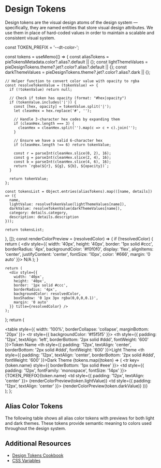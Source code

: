 
<Meta title="Introduction/Design Tokens" />

# Design Tokens

Design tokens are the visual design atoms of the design system — specifically, they are named entities that store visual design attributes. We use them in place of hard-coded values in order to maintain a scalable and consistent visual system.

  const TOKEN_PREFIX = '--dt-color-';
  
  const tokens = useMemo(() => {
    const aliasTokens = pieTokensMetadata.color?.alias?.default || {};
    const lightThemeValues = pieDesignTokens.theme?.jet?.color?.alias?.default || {};
    const darkThemeValues = pieDesignTokens.theme?.jet?.color?.alias?.dark || {};
    
    // Helper function to convert color value with opacity to rgba
    const resolveTokenValue = (tokenValue) => {
      if (!tokenValue) return null;
      
      // Check if token has opacity (format: "#hex|opacity")
      if (tokenValue.includes('|')) {
        const [hex, opacity] = tokenValue.split('|');
        let cleanHex = hex.replace('#', '');
        
        // Handle 3-character hex codes by expanding them
        if (cleanHex.length === 3) {
          cleanHex = cleanHex.split('').map(c => c + c).join('');
        }
        
        // Ensure we have a valid 6-character hex
        if (cleanHex.length !== 6) return tokenValue;
        
        const r = parseInt(cleanHex.slice(0, 2), 16);
        const g = parseInt(cleanHex.slice(2, 4), 16);
        const b = parseInt(cleanHex.slice(4, 6), 16);
        return `rgba(${r}, ${g}, ${b}, ${opacity})`;
      }
      
      return tokenValue;
    };
    
    const tokensList = Object.entries(aliasTokens).map(([name, details]) => ({
      name,
      lightValue: resolveTokenValue(lightThemeValues[name]),
      darkValue: resolveTokenValue(darkThemeValues[name]),
      category: details.category,
      description: details.description
    }));
    
    return tokensList;
  }, []);
  const renderColorPreview = (resolvedColor) => {
    if (!resolvedColor) {
      return (
        <div style={{
          width: '40px',
          height: '40px',
          border: '1px solid #ccc',
          borderRadius: '4px',
          backgroundColor: '#f0f0f0',
          display: 'flex',
          alignItems: 'center',
          justifyContent: 'center',
          fontSize: '10px',
          color: '#666',
          margin: '0 auto'
        }}>
          N/A
        </div>
      );
    }
    
    return (
      <div style={{
        width: '40px',
        height: '40px',
        border: '1px solid #ccc',
        borderRadius: '4px',
        backgroundColor: resolvedColor,
        boxShadow: '0 1px 3px rgba(0,0,0,0.1)',
        margin: '0 auto'
      }} title={resolvedColor} />
    );
  };
  return (
    <div>
      <table style={{ 
        width: '100%', 
        borderCollapse: 'collapse',
        marginBottom: '20px'
      }}>
        <thead>
          <tr style={{ backgroundColor: '#f5f5f5' }}>
            <th style={{ 
              padding: '12px', 
              textAlign: 'left', 
              borderBottom: '2px solid #ddd',
              fontWeight: '600'
            }}>Token Name</th>
            <th style={{ 
              padding: '12px', 
              textAlign: 'center', 
              borderBottom: '2px solid #ddd',
              fontWeight: '600'
            }}>Light Theme</th>
            <th style={{ 
              padding: '12px', 
              textAlign: 'center', 
              borderBottom: '2px solid #ddd',
              fontWeight: '600'
            }}>Dark Theme</th>
          </tr>
        </thead>
        <tbody>
          {tokens.map((token) => (
            <tr key={token.name} style={{ borderBottom: '1px solid #eee' }}>
              <td style={{ 
                padding: '12px',
                fontFamily: 'monospace',
                fontSize: '14px'
              }}>
                {TOKEN_PREFIX}{token.name}
              </td>
              <td style={{ 
                padding: '12px',
                textAlign: 'center'
              }}>
                {renderColorPreview(token.lightValue)}
              </td>
              <td style={{ 
                padding: '12px',
                textAlign: 'center'
              }}>
                {renderColorPreview(token.darkValue)}
              </td>
            </tr>
          ))}
        </tbody>
      </table>
    </div>
  );
};

## Alias Color Tokens

The following table shows all alias color tokens with previews for both light and dark themes. These tokens provide semantic meaning to colors used throughout the design system.

<DesignTokensTable />

## Additional Resources

- [Design Tokens Cookbook](?path=/docs/introduction-design-tokens-cookbook--docs)
- [CSS Variables](?path=/docs/introduction-css-variables--docs)
